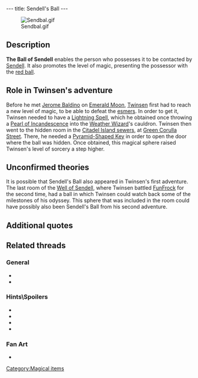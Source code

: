 ---
title: Sendell's Ball
---

[[Image:Sendbal.gif|right]]

{{Quote|
Quote=Thanks to Sendell's Ball, you just reached your third level of magic: red ball. With its help, Sendell can come and talk to you in case of danger.|
Character=Official description}}

==Description==
'''The Ball of Sendell''' enables the person who possesses it to be contacted by [[Sendell]]. It also promotes the level of magic, presenting the possessor with the [[Magic Ball|red ball]].

==Role in Twinsen's adventure==
Before he met [[Jerome Baldino]] on [[Emerald Moon]], [[Twinsen]] first had to reach a new level of magic, to be able to defeat the [[esmers]]. In order to get it, Twinsen needed to have a [[Lightning Spell]], which he obtained once throwing a [[Pearl of Incandescence]] into the [[Weather Wizard]]'s cauldron. Twinsen then went to the hidden room in the [[Citadel Island sewers]], at [[Green Corulla Street]]. There, he needed a [[Pyramid-Shaped Key]] in order to open the door where the ball was hidden. Once obtained, this magical sphere raised Twinsen's level of sorcery a step higher.

==Unconfirmed theories==
It is possible that Sendell's Ball also appeared in Twinsen's first adventure. The last room of the [[Well of Sendell]], where Twinsen battled [[FunFrock]] for the second time, had a ball in which Twinsen could watch back some of the milestones of his odyssey. This sphere that was included in the room could have possibly also been Sendell's Ball from his second adventure.

==Additional quotes==
{{Quote|
Quote=You just found Sendell's Ball. Now you have reached a new level of magic: Red Ball. It will also enable Sendell to contact you in case of danger.|
Character=A voice Twinsen heard when finding the ball}}
{{Quote|
Quote=Twinsen...Oh Twinsen, it's me, Sendell!!! Twinsen, a cosmic cataclysm is on its way!!! The moon has started to move! Soon, it is going to hurl itself against Twinsun, destroying our planet!!! You must stop Dark Monk and prevent him from using that infernal machine he built inside the statue. With it, he could attract and steal the energy that we could use to stop the moon!!! You must get the four key fragments, which are used in the ceremony and are protected by the Esmer races. With these fragments the statue of Dark Monk will emerge from the crater!! Once you stop Dark Monk, you will have to come back to Twinsun and, in the Well of the Sendells, I will help you stop the moon!!|
Character=Sendell, talking to Twinsen through the ball}}

==Related threads==
===General===
* {{thread|id=7742|title=Anyone have notice this???}}
* {{thread|id=7075|title=Just wondered...}}

===Hints\Spoilers===
* {{thread|id=7443|title=What happens if...}}
* {{thread|id=7093|title=Ball of Sendell!?!}}
* {{thread|id=2084|title=Ball of sendall}}
* {{thread|id=1260|title=Heeeeeeeeeeeeellllllllpppppppppp!}}

===Fan Art===
* {{post|id=38821|title=another......}}

[[Category:Magical items]]